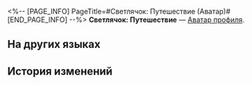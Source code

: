 <%-- [PAGE_INFO]
PageTitle=#Светлячок: Путешествие (Аватар)#
[END_PAGE_INFO] --%>
{{Предмет Инфобокс
|Название    = Светлячок: Путешествие
|id          = 202034
|Изображение = Аватар Светлячок Путешествие.png
|Тип         = Аватар профиля
|Инвентарь   = 
|Редкость    = 5
|Эффект      = 
|Описание    = Стоит отправиться в путешествие вместе пока цветут цветы.
|Источник1   = [[Подарок за приобретение костюма «Весеннее послание».]]
}}
'''Светлячок: Путешествие''' — [[Аватар профиля]].

==На других языках==
{{На других языках
|en   = Firefly: Travel
|zhs  = 流萤•出游
|zht  = 流螢•出遊
|ja   = ホタル・旅行
|ko   = 반디•나들이
|es   = Luciérnaga: Viaje
|fr   = Luciole&nbsp;: En voyage
|ru   = Светлячок: Путешествие
|th   = Firefly - ท่องเที่ยว
|vi   = Firefly - Du Lịch
|de   = Glühwürmchen: Reise
|id   = Firefly: Jalan-jalan
|pt   = Vaga-lume: Viagem
}}

==История изменений==
{{История изменений|3.5}}